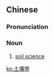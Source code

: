 {{also|土壤学}}
==Chinese==
{{zh-forms|s=土壤学|type=21}}

===Pronunciation===
{{zh-pron
|m=tǔrǎngxué
|c=tou2 joeng6 hok6
|cat=n
}}

===Noun===
{{zh-noun}}

# [[soil science]]

[[ko:土壤學]]